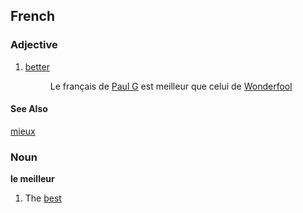 ==French==

===Adjective===
# [[better]]
#:Le français de [[User:Paul G|Paul G]] est meilleur que celui de [[User:Wonderfool|Wonderfool]]
====See Also====
[[mieux]]

===Noun===
'''le meilleur'''

# The [[best]]